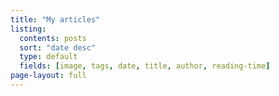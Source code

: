 ```yaml
---
title: "My articles"
listing:
  contents: posts
  sort: "date desc"
  type: default
  fields: [image, tags, date, title, author, reading-time]
page-layout: full
---
```


